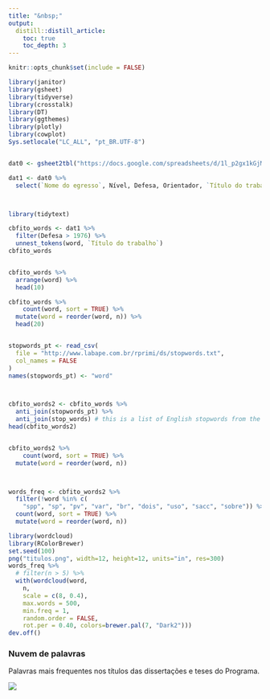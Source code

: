 ```yaml
---
title: "&nbsp;"
output:
  distill::distill_article:
    toc: true
    toc_depth: 3
---
```


```r
knitr::opts_chunk$set(include = FALSE)

library(janitor)
library(gsheet)
library(tidyverse)
library(crosstalk)
library(DT)
library(ggthemes)
library(plotly)
library(cowplot)
Sys.setlocale("LC_ALL", "pt_BR.UTF-8")


dat0 <- gsheet2tbl("https://docs.google.com/spreadsheets/d/1l_p2gx1kGjMypej5dKscw2wzugaRNUkuzFEc38qfk8E/edit?usp=sharing")

dat1 <- dat0 %>% 
  select(`Nome do egresso`, Nível, Defesa, Orientador, `Título do trabalho`) 



library(tidytext)

cbfito_words <- dat1 %>%
  filter(Defesa > 1976) %>% 
  unnest_tokens(word, `Título do trabalho`)
cbfito_words


cbfito_words %>%
  arrange(word) %>% 
  head(10)

cbfito_words %>%
    count(word, sort = TRUE) %>%
  mutate(word = reorder(word, n)) %>% 
  head(20)


stopwords_pt <- read_csv(
  file = "http://www.labape.com.br/rprimi/ds/stopwords.txt",
  col_names = FALSE
)
names(stopwords_pt) <- "word"



cbfito_words2 <- cbfito_words %>%
  anti_join(stopwords_pt) %>%
  anti_join(stop_words) # this is a list of English stopwords from the tidytext pkg
head(cbfito_words2)


cbfito_words2 %>%
    count(word, sort = TRUE) %>%
  mutate(word = reorder(word, n)) 



words_freq <- cbfito_words2 %>%
  filter(!word %in% c(
    "spp", "sp", "pv", "var", "br", "dois", "uso", "sacc", "sobre")) %>%
  count(word, sort = TRUE) %>%
  mutate(word = reorder(word, n))

```

```r

library(wordcloud)
library(RColorBrewer)
set.seed(100)
png("titulos.png", width=12, height=12, units="in", res=300)
words_freq %>%
  # filter(n > 5) %>%
  with(wordcloud(word,
    n,
    scale = c(8, 0.4),
    max.words = 500,
    min.freq = 1,
    random.order = FALSE,
    rot.per = 0.40, colors=brewer.pal(7, "Dark2")))
dev.off()

```

### Nuvem de palavras

Palavras mais frequentes nos títulos das dissertações e teses do Programa.

![](titulos.png)
